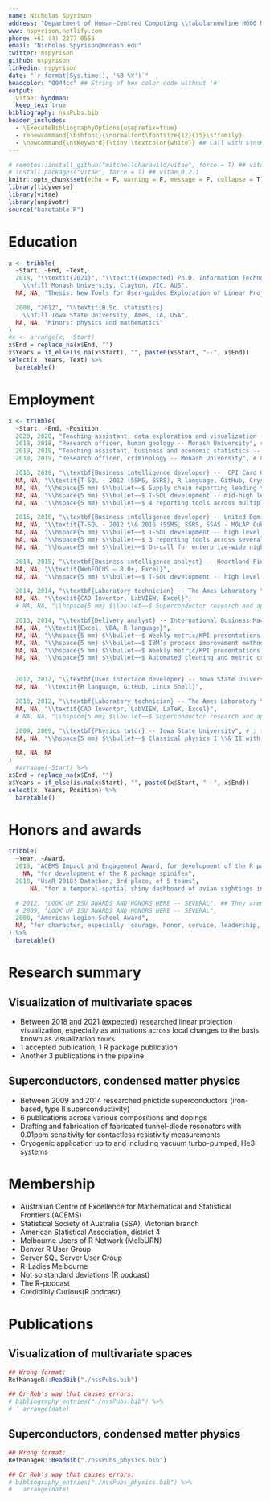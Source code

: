 ```yaml
---
name: Nicholas Spyrison
address: "Department of Human-Centred Computing \\tabularnewline H600 Monash University Caulfield, VIC 3145, Australia"
www: nspyrison.netlify.com
phone: +61 (4) 2277 0555
email: "Nicholas.Spyrison@monash.edu"
twitter: nspyrison
github: nspyrison
linkedin: nspyrison
date: "`r format(Sys.time(), '%B %Y')`"
headcolor: "0044cc" ## String of hex color code without '#'
output:
  vitae::hyndman:
  keep_tex: true
bibliography: nssPubs.bib
header_includes:
  - \ExecuteBibliographyOptions{useprefix=true}
  - renewcommand{\bibfont}{\normalfont\fontsize{12}{15}\sffamily}
  - \newcommand{\nsKeyword}{\tiny \textcolor{white}} ## Call with $\nsKeyword{text}$
---
```


```r
# remotes::install_github("mitchelloharawild/vitae", force = T) ## vitae_0.2.1.9000
# install.packages("vitae", force = T) ## vitae_0.2.1 
knitr::opts_chunk$set(echo = F, warning = F, message = F, collapse = T)
library(tidyverse)
library(vitae)
library(unpivotr)
source("baretable.R")
```

# Education

```r
x <- tribble(
  ~Start, ~End, ~Text,
  2018, "\\textit{2021}", "\\textit{(expected) Ph.D. Information Technology}
    \\hfill Monash University, Clayton, VIC, AUS",
  NA, NA, "Thesis: New Tools for User-guided Exploration of Linear Projections \\hspace{60 mm}", #hspace longest line

  2008, "2012", "\\textit{B.Sc. statistics}
    \\hfill Iowa State University, Ames, IA, USA",
  NA, NA, "Minors: physics and mathematics"
)
#x <- arrange(x, -Start)
x$End = replace_na(x$End, "")
x$Years = if_else(is.na(x$Start), "", paste0(x$Start, "--", x$End))
select(x, Years, Text) %>%
  baretable()
```



# Employment

```r
x <- tribble(
  ~Start, ~End, ~Position,
  2020, 2020, "Teaching assistant, data exploration and visualization -- Monash University", # FIT 5147
  2018, 2018, "Research officer, human geology -- Monash University", # R Language, ETL of AUS census, 3 censuses of Melb, 2 of Sydn
  2019, 2019, "Teaching assistant, business and economic statistics -- Monash University", #ETC1000
  2018, 2019, "Research officer, criminology -- Monash University", # R Language, ETL and analysis gauguing communitiy interaction across intervention

  2016, 2018, "\\textbf{Business intelligence developer} --  CPI Card Group Inc.",
  NA, NA, "\\textit{T-SQL - 2012 (SSMS, SSRS), R language, GitHub, Crystal Reports, Oracle BICS, Excel}",
  NA, NA, "\\hspace{5 mm} $\\bullet~~$ Supply chain reporting leading to more than 4 million USD cost reduction for one location",
  NA, NA, "\\hspace{5 mm} $\\bullet~~$ T-SQL development -- mid-high level abstraction",
  NA, NA, "\\hspace{5 mm} $\\bullet~~$ 4 reporting tools across multiple database instances",

  2015, 2016, "\\textbf{Business intelligence developer} -- United Dominion Realty Trust Inc. (UDR)",
  NA, NA, "\\textit{T-SQL - 2012 \\& 2016 (SSMS, SSRS, SSAS - MOLAP Cube), PowerBI, WebFOCUS – 8.0+, Excel}",
  NA, NA, "\\hspace{5 mm} $\\bullet~~$ T-SQL development -- high level abstraction",
  NA, NA, "\\hspace{5 mm} $\\bullet~~$ 3 reporting tools across several database instances",
  NA, NA, "\\hspace{5 mm} $\\bullet~~$ On-call for enterprize-wide nightly data process",

  2014, 2015, "\\textbf{Business intelligence analyst} -- Heartland Financial USA Inc.",
  NA, NA, "\\textit{WebFOCUS – 8.0+, Excel}",
  NA, NA, "\\hspace{5 mm} $\\bullet~~$ T-SQL development -- high level abstraction",

  2014, 2014, "\\textbf{Laboratory technician} -- The Ames Laboratory \\& Iowa State University", # ; the Department of Physics \\& Astronomy
  NA, NA, "\\textit{CAD Inventor, LabVIEW, Excel}",
  # NA, NA, "\\hspace{5 mm} $\\bullet~~$ Superconductor research and aperatus fabrication",

  2013, 2014, "\\textbf{Delivery analyst} -- International Business Machines Corporation (IBM)",
  NA, NA, "\\textit{Excel, VBA, R language}",
  NA, NA, "\\hspace{5 mm} $\\bullet~~$ Weekly metric/KPI presentations to lower and middle management",
  NA, NA, "\\hspace{5 mm} $\\bullet~~$ IBM’s process improvement methodology, root cause analysis, process behavior analysis", # IBM ver is Global distribution framework, GDF
  NA, NA, "\\hspace{5 mm} $\\bullet~~$ Weekly metric/KPI presentations to lower and middle management",
  NA, NA, "\\hspace{5 mm} $\\bullet~~$ Automated cleaning and metric creation in VBA for greater than 1 FTE savings across the team",


  2012, 2012, "\\textbf{User interface developer} -- Iowa State University", # ; the Department of Statistics
  NA, NA, "\\textit{R language, GitHub, Linux Shell}",

  2010, 2012, "\\textbf{Laboratory technician} -- The Ames Laboratory \\& Iowa State University", # ; the Department of Physics & Astronomy
  NA, NA, "\\textit{CAD Inventor, LabVIEW, LaTeX, Excel}",
  # NA, NA, "\\hspace{5 mm} $\\bullet~~$ Superconductor research and aperatus fabrication",

  2009, 2009, "\\textbf{Physics tutor} -- Iowa State University", # ; the Department of Physics \\& Astronomy
  NA, NA, "\\hspace{5 mm} $\\bullet~~$ Classical physics I \\& II with calculus",

  NA, NA, NA
)
  #arrange(-Start) %>%
x$End = replace_na(x$End, "")
x$Years = if_else(is.na(x$Start), "", paste0(x$Start, "--", x$End))
select(x, Years, Position) %>%
  baretable()
```

# Honors and awards

```r
tribble(
  ~Year, ~Award,
  2018, "ACEMS Impact and Engagement Award, for development of the R package spinifex", # For publication of package; 'spinifex'
    NA, "for development of the R package spinifex",
  2018, "UseR 2018! Datathon, 3rd place, of 5 teams",
      NA, "for a temporal-spatial shiny dashboard of avian sightings in Australia",

  # 2012, "LOOK UP ISU AWARDS AND HONORS HERE -- SEVERAL", ## They aren't in dropbox or email, double-checked 29/03/2020.
  # 2009, "LOOK UP ISU AWARDS AND HONORS HERE -- SEVERAL",
  2008, "American Legion School Award",
  NA, "for character, especially 'courage, honor, service, leadership, and scholarship', as nominated by my Mock Trial coach"
) %>%
  baretable()
```

# Research summary

## Visualization of multivariate spaces
  * Between 2018 and 2021 (expected) researched linear projection visualization, especially as animations across local changes to the basis known as visualization `tours`
  * 1 accepted publication, 1 R package publication
  * Another 3 publications in the pipeline

## Superconductors, condensed matter physics
  * Between 2009 and 2014 researched pnictide superconductors (iron-based, type II superconductivity)
  * 6 publications across various compositions and dopings
  * Drafting and fabrication of fabricated tunnel-diode resonators with 0.01ppm sensitivity for contactless resistivity measurements
  * Cryogenic application up to and including vacuum turbo-pumped, He3 systems

# Membership

  * Australian Centre of Excellence for Mathematical and Statistical Frontiers (ACEMS)
  * Statistical Society of Australia (SSA), Victorian branch
  * American Statistical Association, district 4
  * Melbourne Users of R Network (MelbURN)
  * Denver R User Group
  * Server SQL Server User Group
  * R-Ladies Melbourne
  * Not so standard deviations (R podcast)
  * The R-podcast
  * Credidibly Curious(R podcast)

# Publications

## Visualization of multivariate spaces
```r
## Wrong format:
RefManageR::ReadBib("./nssPubs.bib")

## Or Rob's way that causes errors:
# bibliography_entries("./nssPubs.bib") %>%
#   arrange(date)

```

## Superconductors, condensed matter physics
```r
## Wrong format:
RefManageR::ReadBib("./nssPubs_physics.bib")

## Or Rob's way that causes errors:
# bibliography_entries("./nssPubs_physics.bib") %>%
#   arrange(date)

```


<!-- --- -->
<!-- nocite: '@*' -->
<!-- ... -->
